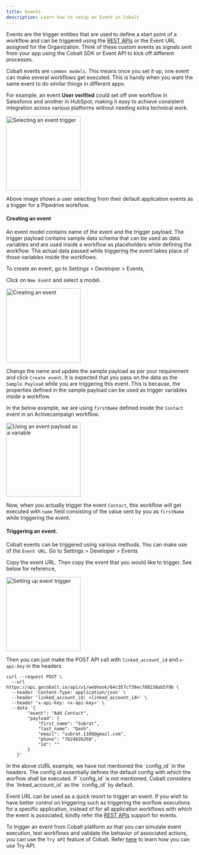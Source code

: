 ```yaml
---
title: Events
description: Learn how to setup an Event in Cobalt
---
```


Events are the trigger entities that are used to define a start point of a workflow and can be triggered using the [REST APIs](https://docs.gocobalt.io/api-reference/event/trigger-an-event-from-your-application) or the Event URL assigned for the Organization.
Think of these custom events as signals sent from your app using the Cobalt SDK or Event API to kick off different processes. 

Cobalt events are `common models`. This means once you set it up, one event can make several workflows get executed. This is handy when you want the same event to do similar things in different apps. 

For example, an event **User verified** could set off one workflow in Salesforce and another in HubSpot, making it easy to achieve consistent integration across various platforms without needing extra 
technical work.

<img height="200" src="/images/Developer/event-trigger.png" alt="Selecting an event trigger"/>

Above image shows a user selecting from their default application events as a trigger for a Pipedrive workflow.


#### Creating an event
An event model contains name of the event and the trigger payload. The trigger payload contains sample data schema that can be used as data variables and are used
inside a workflow as placeholders while defining the workflow. The actual data passed while triggering the event takes place of those variables inside the workflows.

To create an event, go to Settings > Developer > Events,

Click on `New Event` and select a model.

<img height="200" src="/images/Developer/create-event.png" alt="Creating an event"/>

Change the name and update the sample payload as per your requirement and click `Create event`. It is expected that you pass on the data as the `Sample Payload`
while you are triggering this event. This is because, the properties defined in the sample payload can be used as trigger variables inside a workflow.

In the below example, we are using `firstName` defined inside the `Contact` event in an Activecampaign workflow.

<img height="200" src="/images/Developer/event-payload.png" alt="Using an event payload as a variable"/>

Now, when you actually trigger the event `Contact`, this workflow will get executed with `name` field consisting of the value sent by you as `firstName` while triggering
the event.

#### Triggering an event.

Cobalt events can be triggered using various methods. You can make use of the `Event URL`. Go to Settings > Developer > Events  

Copy the event URL. Then copy the event that you would like to trigger. See below for reference,

<img height="200" src="/images/Developer/copy-payload.png" alt="Setting up event trigger"/>

Then you can just make the POST API call with `linked_account_id` and `x-api-key` in the headers

```curl
curl --request POST \
  --url https://api.gocobalt.io/api/v1/webhook/64c357c739ec788238ab5f9b \
  --header 'Content-Type: application/json' \
  --header 'linked_account_id: <linked_account_id>' \
  --header 'x-api-key: <x-api-key>' \
  --data '{
        "event": "Add Contact",
        "payload": {
            "first_name": "Subrat",
            "last_name": "Dash",
            "email": "subrat.1108@gmail.com",
            "phone": "7624826260",
            "id": ""
        }
    }'
```

<Warning>
    In the above cURL example, we have not mentioned the `config_id` in the headers. The config id essentially defines the default config with which the worflow shall
    be executed. If `config_id` is not mentioned, Cobalt considers the `linked_account_id` as the `config_id` by default.
</Warning>

Event URL can be used as a quick resort to trigger an event. If you wish to have better control on triggering such as triggering the worflow executions for a specific application,
instead of for all application workflows with which the event is associated, kindly refer the [REST APIs](https://docs.gocobalt.io/api-reference/event/trigger-an-event-from-your-application) support for events.

To trigger an event from Cobalt platform so that you can simulate event execution, test workflows and validate the behavior of associated actions, you can use the `Try API` feature of Cobalt. Refer [here](https://docs.gocobalt.io/guides/platform/tryapi) to learn how you can use Try API.